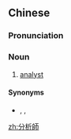 {{also|分析师}}
==Chinese==
{{zh-forms|s=分析师|type=21}}

===Pronunciation===
{{zh-pron
|m=fēnxīshī
|c=fan1 sik1 si1
|cat=n
}}

===Noun===
{{zh-noun}}

# [[analyst]]

====Synonyms====
* {{zh-l|分析者}}, {{zh-l|分析員}}, {{zh-l|分析家}}

[[zh:分析師]]